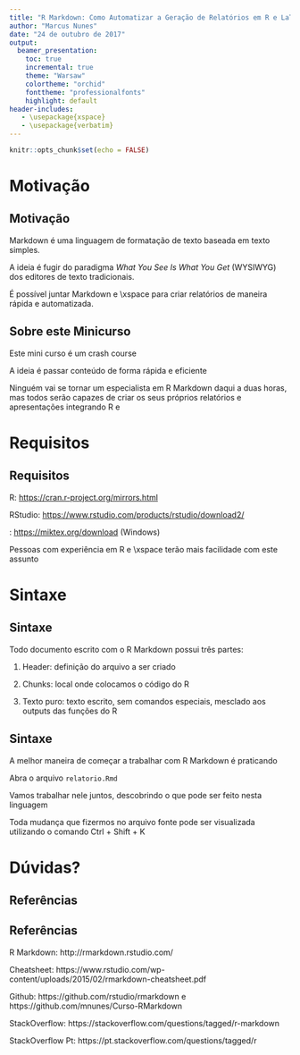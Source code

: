 ```yaml
---
title: "R Markdown: Como Automatizar a Geração de Relatórios em R e LaTeX"
author: "Marcus Nunes"
date: "24 de outubro de 2017"
output: 
  beamer_presentation:
    toc: true
    incremental: true
    theme: "Warsaw"
    colortheme: "orchid"
    fonttheme: "professionalfonts"
    highlight: default
header-includes:
   - \usepackage{xspace}
   - \usepackage{verbatim}
---
```


```r
knitr::opts_chunk$set(echo = FALSE)
```

# Motivação

## Motivação

Markdown é uma linguagem de formatação de texto baseada em texto simples.

A ideia é fugir do paradigma *What You See Is What You Get* (WYSIWYG) dos editores de texto tradicionais.

É possível juntar Markdown e \LaTeX\xspace para criar relatórios de maneira rápida e automatizada.

## Sobre este Minicurso

Este mini curso é um crash course

A ideia é passar conteúdo de forma rápida e eficiente

Ninguém vai se tornar um especialista em R Markdown daqui a duas horas, mas todos serão capazes de criar os seus próprios relatórios e apresentações integrando R e \LaTeX

# Requisitos

## Requisitos

R: <https://cran.r-project.org/mirrors.html>

RStudio: <https://www.rstudio.com/products/rstudio/download2/>

\LaTeX: <https://miktex.org/download> (Windows)

Pessoas com experiência em R e \LaTeX\xspace terão mais facilidade com este assunto


# Sintaxe

## Sintaxe

Todo documento escrito com o R Markdown possui três partes:

1. Header: definição do arquivo a ser criado

2. Chunks: local onde colocamos o código do R

3. Texto puro: texto escrito, sem comandos especiais, mesclado aos outputs das funções do R

## Sintaxe

A melhor maneira de começar a trabalhar com R Markdown é praticando

Abra o arquivo `relatorio.Rmd`

Vamos trabalhar nele juntos, descobrindo o que pode ser feito nesta linguagem

Toda mudança que fizermos no arquivo fonte pode ser visualizada utilizando o comando Ctrl + Shift + K

# Dúvidas?

## Referências

## Referências

R Markdown: http://rmarkdown.rstudio.com/

Cheatsheet: https://www.rstudio.com/wp-content/uploads/2015/02/rmarkdown-cheatsheet.pdf

Github: https://github.com/rstudio/rmarkdown e https://github.com/mnunes/Curso-RMarkdown

StackOverflow: https://stackoverflow.com/questions/tagged/r-markdown

StackOverflow Pt: https://pt.stackoverflow.com/questions/tagged/r



